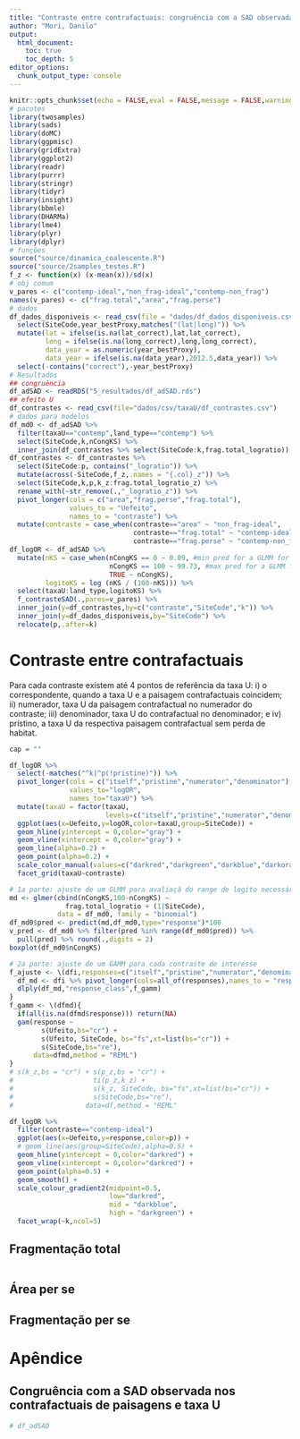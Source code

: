 ```yaml
---
title: "Contraste entre contrafactuais: congruência com a SAD observada"
author: "Mori, Danilo"
output: 
  html_document:
    toc: true
    toc_depth: 5
editor_options: 
  chunk_output_type: console
---
```

```r
knitr::opts_chunk$set(echo = FALSE,eval = FALSE,message = FALSE,warning = FALSE)
# pacotes
library(twosamples)
library(sads)
library(doMC)
library(ggpmisc)
library(gridExtra)
library(ggplot2)
library(readr)
library(purrr)
library(stringr)
library(tidyr)
library(insight)
library(bbmle)
library(DHARMa)
library(lme4)
library(plyr)
library(dplyr)
# funções
source("source/dinamica_coalescente.R")
source("source/2samples_testes.R")
f_z <- function(x) (x-mean(x))/sd(x)
# obj comum
v_pares <- c("contemp-ideal","non_frag-ideal","contemp-non_frag")
names(v_pares) <- c("frag.total","area","frag.perse")
# dados
df_dados_disponiveis <- read_csv(file = "dados/df_dados_disponiveis.csv") %>% 
  select(SiteCode,year_bestProxy,matches("(lat|long)")) %>% 
  mutate(lat = ifelse(is.na(lat_correct),lat,lat_correct),
         long = ifelse(is.na(long_correct),long,long_correct),
         data_year = as.numeric(year_bestProxy),
         data_year = ifelse(is.na(data_year),2012.5,data_year)) %>% 
  select(-contains("correct"),-year_bestProxy)
# Resultados
## congruência 
df_adSAD <- readRDS("5_resultados/df_adSAD.rds")
## efeito U
df_contrastes <- read_csv(file="dados/csv/taxaU/df_contrastes.csv")
# dados para modelos
df_md0 <- df_adSAD %>%
  filter(taxaU=="contemp",land_type=="contemp") %>%
  select(SiteCode,k,nCongKS) %>%
  inner_join(df_contrastes %>% select(SiteCode:k,frag.total_logratio)) # versão do
df_contrastes <- df_contrastes %>%
  select(SiteCode:p, contains("_logratio")) %>% 
  mutate(across(-SiteCode,f_z,.names = "{.col}_z")) %>% 
  select(SiteCode,k,p,k_z:frag.total_logratio_z) %>% 
  rename_with(~str_remove(.,"_logratio_z")) %>% 
  pivot_longer(cols = c("area","frag.perse","frag.total"),
               values_to = "Uefeito",
               names_to = "contraste") %>% 
  mutate(contraste = case_when(contraste=="area" ~ "non_frag-ideal",
                               contraste=="frag.total" ~ "contemp-ideal",
                               contraste=="frag.perse" ~ "contemp-non_frag"))
df_logOR <- df_adSAD %>% 
  mutate(nKS = case_when(nCongKS == 0 ~ 0.09, #min pred for a GLMM for a sampled comb
                         nCongKS == 100 ~ 99.73, #max pred for a GLMM for a sampled comb
                         TRUE ~ nCongKS),
         logitoKS = log (nKS / (100-nKS))) %>% 
  select(taxaU:land_type,logitoKS) %>% 
  f_contrasteSAD(.,pares=v_pares) %>% 
  inner_join(y=df_contrastes,by=c("contraste","SiteCode","k")) %>% 
  inner_join(y=df_dados_disponiveis,by="SiteCode") %>% 
  relocate(p,.after=k)
```

# Contraste entre contrafactuais

Para cada contraste existem até 4 pontos de referência da taxa U: i) o correspondente, quando a taxa U e a paisagem contrafactuais coincidem; ii) numerador, taxa U da paisagem contrafactual no numerador do contraste; iii) denominador, taxa U do contrafactual no denominador; e iv) prístino, a taxa U da respectiva paisagem contrafactual sem perda de habitat.


```r
cap = ""
```
```r
df_logOR %>% 
  select(-matches("^k|^p(!pristine)")) %>% 
  pivot_longer(cols = c("itself","pristine","numerator","denominator"),
               values_to="logOR",
               names_to="taxaU") %>% 
  mutate(taxaU = factor(taxaU,
                        levels=c("itself","pristine","numerator","denominator"))) %>% 
  ggplot(aes(x=Uefeito,y=logOR,color=taxaU,group=SiteCode)) +
  geom_hline(yintercept = 0,color="gray") +
  geom_vline(xintercept = 0,color="gray") +
  geom_line(alpha=0.2) +
  geom_point(alpha=0.2) +
  scale_color_manual(values=c("darkred","darkgreen","darkblue","darkorange")) +
  facet_grid(taxaU~contraste)
```



```r
# 1a parte: ajuste de um GLMM para avaliaçã do range de logito necessário para descrição 
md <- glmer(cbind(nCongKS,100-nCongKS) ~ 
              frag.total_logratio + (1|SiteCode),
            data = df_md0, family = "binomial")
df_md0$pred <- predict(md,df_md0,type="response")*100
v_pred <- df_md0 %>% filter(pred %in% range(df_md0$pred)) %>% 
  pull(pred) %>% round(.,digits = 2)
boxplot(df_md0$nCongKS)
```
```r
# 2a parte: ajuste de um GAMM para cada contraste de interesse
f_ajuste <- \(dfi,responses=c("itself","pristine","numerator","denominator")){
  df_md <- dfi %>% pivot_longer(cols=all_of(responses),names_to = "response_class",values_to = "response")
  dlply(df_md,"response_class",f_gamm)
}
f_gamm <- \(dfmd){
  if(all(is.na(dfmd$response))) return(NA)
  gam(response ~ 
        s(Ufeito,bs="cr") + 
        s(Ufeito, SiteCode, bs="fs",xt=list(bs="cr")) + 
        s(SiteCode,bs="re"),
      data=dfmd,method = "REML")
}
# s(k_z,bs = "cr") + s(p_z,bs = "cr") +
#                    ti(p_z,k_z) +
#                    s(k_z, SiteCode, bs="fs",xt=list(bs="cr")) +
#                    s(SiteCode,bs="re"),
#                  data=df,method = "REML"


```

```r
df_logOR %>% 
  filter(contraste=="contemp-ideal")
  ggplot(aes(x=Uefeito,y=response,color=p)) +
  # geom_line(aes(group=SiteCode),alpha=0.5) +
  geom_hline(yintercept = 0,color="darkred") +
  geom_vline(xintercept = 0,color="darkred") +
  geom_point(alpha=0.5) +
  geom_smooth() +
  scale_colour_gradient2(midpoint=0.5,
                         low="darkred",
                         mid = "darkblue",
                         high = "darkgreen") +
  facet_wrap(~k,ncol=5)
```


## Fragmentação total



```r


```


## Área per se

## Fragmentação per se

# Apêndice

## Congruência com a SAD observada nos contrafactuais de paisagens e taxa U

```r
# df_adSAD
```


